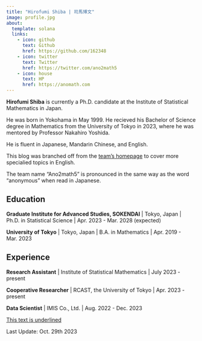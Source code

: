 ```yaml
---
title: "Hirofumi Shiba | 司馬博文"
image: profile.jpg
about:
  template: solana
  links:
    - icon: github
      text: Github
      href: https://github.com/162348
    - icon: twitter
      text: Twitter
      href: https://twitter.com/ano2math5
    - icon: house
      text: HP
      href: https://anomath.com
---
```


**Hirofumi Shiba** is currently a Ph.D. candidate at the Institute of Statistical Mathematics in Japan. 

He was born in Yokohama in May 1999. He recieved his Bachelor of Science degree in Mathematics from the University of Tokyo in 2023, where he was mentored by Professor Nakahiro Yoshida.

He is fluent in Japanese, Mandarin Chinese, and English.

This blog was branched off from the [team's homepage](https://anomath.com) to cover more specialied topics in English.

The team name "Ano2math5" is pronounced in the same way as the word "anonymous" when read in Japanese.

## Education

**Graduate Institute for Advanced Studies, SOKENDAI** | Tokyo, Japan | Ph.D. in Statistical Science | Apr. 2023 - Mar. 2028 (expected)

**University of Tokyo** | Tokyo, Japan | B.A. in Mathematics | Apr. 2019 - Mar. 2023

## Experience

**Research Assistant** | Institute of Statistical Mathematics | July 2023 - present

**Cooperative Researcher** | RCAST, the University of Tokyo | Apr. 2023 - present

**Data Scientist** | IMIS Co., Ltd. | Aug. 2022 - Dec. 2023

[This text is underlined]{.underline}

Last Update: Oct. 29th 2023